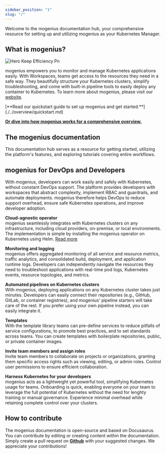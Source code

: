 ```yaml
---
sidebar_position: "1"
slug: "/"
---
```


Welcome to the mogenius documentation hub, your comprehensive resource for setting up and utilizing mogenius as your Kubernetes Manager.

## What is mogenius?

![Hero Keep Efficiency Pn](/images/hero_keep_efficiency.png)

mogenius empowers you to monitor and manage Kubernetes applications easily. With Workspaces, teams get access to the resources they need in a safe way. They beautifully structure your Kubernetes clusters, simplify troubleshooting, and come with built-in pipeline tools to easily deploy any container to Kubernetes. To learn more about mogenius, please visit our [website](https://mogenius.com).

<Tip>
  [**Read our quickstart guide to set up mogenius and get started.**](./../overview/quickstart.md)

  [**Or dive into how mogenius works for a comprehensive overview.**](../overview/how-mogenius-works.md)
</Tip>

## The mogenius documentation

This documentation hub serves as a resource for getting started, utilizing the platform's features, and exploring tutorials covering entire workflows.

## mogenius for DevOps and Developers

With mogenius, developers can work easily and safely with Kubernetes, without constant DevOps support. The platform provides developers with workspaces that abstract complexity, implement RBAC and guardrails, and automate deployments. mogenius therefore helps DevOps to reduce support overhead, ensure safe Kubernetes operations, and improve developer adoption.

**Cloud-agnostic operator**\
mogenius seamlessly integrates with Kubernetes clusters on any infrastructure, including cloud providers, on-premise, or local environments. The implementation is simple by installing the mogenius operator on Kubernetes using Helm. [Read more](../cluster-management/installing-mogenius.md)

**Monitoring and logging**\
mogenius offers aggregated monitoring of all service and resource metrics, traffic analytics, and consolidated build, deployment, and application runtime logs. Developers can independently navigate the resources they need to troubleshoot applications with real-time pod logs, Kubernetes events, resource topologies, and metrics.

**Automated pipelines on Kubernetes clusters**\
With mogenius, deploying applications on any Kubernetes cluster takes just minutes. Developers can easily connect their repositories (e.g., GitHub, GitLab, or container registries), and mogenius' pipeline starters will take care of the rest. If you prefer using your own pipeline instead, you can easily integrate it.

**Templates**\
With the template library teams can pre-define services to reduce pitfalls of service configurations, to promote best practices, and to set standards across teams. You can create templates with boilerplate repositories, public, or private container images.

**Invite team members and assign roles**\
Invite team members to collaborate on projects or organizations, granting them specific access rights such as viewing, editing, or admin roles. Control user permissions to ensure efficient collaboration.

**Harness Kubernetes for your developers**\
mogenius acts as a lightweight yet powerful tool, simplifying Kubernetes usage for teams. Onboarding is quick, enabling everyone on your team to leverage the full potential of Kubernetes without the need for lenghty training or manual governance. Experience minimal overhead while retaining complete control over your clusters.

## How to contribute

The mogenius documentation is open-source and based on Docusaurus. You can contribute by editing or creating content within the documentation. Simply create a pull request on [**Github**](https://github.com/mogenius/docs) with your suggested changes. We appreciate your contributions\!
